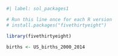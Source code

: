 ```r
#| label: sol_packages1

# Run this line once for each R version
# install.packages("fivethirtyeight")

library(fivethirtyeight)

births <- US_births_2000_2014
```
